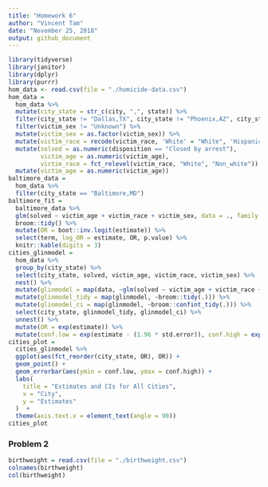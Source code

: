 ```yaml
---
title: "Homework 6"
author: "Vincent Tam"
date: "November 25, 2018"
output: github_document
---
```


```r
library(tidyverse)
library(janitor)
library(dplyr)
library(purrr)
hom_data <- read.csv(file = "./homicide-data.csv") 
hom_data = 
  hom_data %>%
  mutate(city_state = str_c(city, ",", state)) %>%
  filter(city_state != "Dallas,TX", city_state != "Phoenix,AZ", city_state != "Kansas City,MO", city_state != "Tulsa,AL") %>% 
  filter(victim_sex != "Unknown") %>%
  mutate(victim_sex = as.factor(victim_sex)) %>%
  mutate(victim_race = recode(victim_race, 'White' = "White", 'Hispanic' = "Non_white", 'Other' = "Non_white", 'Black' = "Non_white", 'Asian' = "Non_white", 'Unknown' = "Non_white")) %>% 
  mutate(solved = as.numeric(disposition == "Closed by arrest"),
         victim_age = as.numeric(victim_age),
         victim_race = fct_relevel(victim_race, "White", "Non_white")) %>% 
  mutate(victim_age = as.numeric(victim_age)) 
baltimore_data = 
  hom_data %>%
  filter(city_state == "Baltimore,MD")
baltimore_fit = 
  baltimore_data %>% 
  glm(solved ~ victim_age + victim_race + victim_sex, data = ., family = binomial()) %>% 
  broom::tidy() %>% 
  mutate(OR = boot::inv.logit(estimate)) %>%
  select(term, log_OR = estimate, OR, p.value) %>% 
  knitr::kable(digits = 3)
cities_glinmodel = 
  hom_data %>% 
  group_by(city_state) %>%
  select(city_state, solved, victim_age, victim_race, victim_sex) %>%
  nest() %>% 
  mutate(glinmodel = map(data, ~glm(solved ~ victim_age + victim_race + victim_sex, data = ., family = binomial()))) %>%
  mutate(glinmodel_tidy = map(glinmodel, ~broom::tidy(.))) %>%
  mutate(glinmodel_ci = map(glinmodel, ~broom::confint_tidy(.))) %>%
  select(city_state, glinmodel_tidy, glinmodel_ci) %>% 
  unnest() %>% 
  mutate(OR = exp(estimate)) %>%
  mutate(conf.low = exp(estimate - (1.96 * std.error)), conf.high = exp(estimate + (1.96 * std.error))) 
cities_plot =
  cities_glinmodel %>% 
  ggplot(aes(fct_reorder(city_state, OR), OR)) +
  geom_point() +
  geom_errorbar(aes(ymin = conf.low, ymax = conf.high)) +
  labs(
    title = "Estimates and CIs for All Cities",
    x = "City",
    y = "Estimates"
  )  +
  theme(axis.text.x = element_text(angle = 90))
cities_plot
```
### Problem 2
```r
birthweight = read.csv(file = "./birthweight.csv")
colnames(birthweight)
col(birthweight)
```

